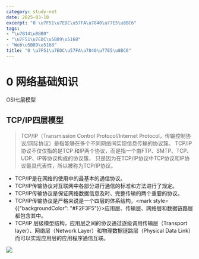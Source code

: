 ```yaml
---
category: study-net
date: 2025-03-10
excerpt: "0 \u7F51\u7EDC\u57FA\u7840\u77E5\u8BC6"
tags:
- "\u7B14\u8BB0"
- "\u7F51\u7EDC\u5B89\u5168"
- "Web\u5B89\u5168"
title: "0 \u7F51\u7EDC\u57FA\u7840\u77E5\u8BC6"
---
```

# 0 网络基础知识

OSI七层模型

## TCP/IP四层模型



> <InfoText>TCP/IP（Transmission Control Protocol/Internet Protocol，传输控制协议/网际协议）是指能够在多个不同网络间实现信息传输的协议簇。</InfoText>
> <InfoText>TCP/IP协议不仅仅指的是TCP 和IP两个协议，而是指一个由FTP、SMTP、TCP、UDP、IP等协议构成的协议簇， 只是因为在TCP/IP协议中TCP协议和IP协议最具代表性，所以被称为TCP/IP协议。</InfoText>




* TCP/IP是在网络的使用中的最基本的通信协议。
* TCP/IP传输协议对互联网中各部分进行通信的标准和方法进行了规定。
* TCP/IP传输协议是保证网络数据信息及时、完整传输的两个重要的协议。
* TCP/IP传输协议是严格来说是一个四层的体系结构，<mark style={{"backgroundColor": "#F2F3F5"}}>应用层、传输层、网络层和数据链路层都</mark>包含其中。
* TCP/IP 层级模型结构，应用层之间的协议通过逐级调用传输层（Transport layer）、网络层（Network Layer）和物理数据链路层（Physical Data Link）而可以实现应用层的应用程序通信互联。



![](https://cdn.jsdelivr.net/gh/yy0691/img-bed@main/Net_Safe_FeiShu/E6kKbXYvqozxWAxOMz8comoBnhe.png)



